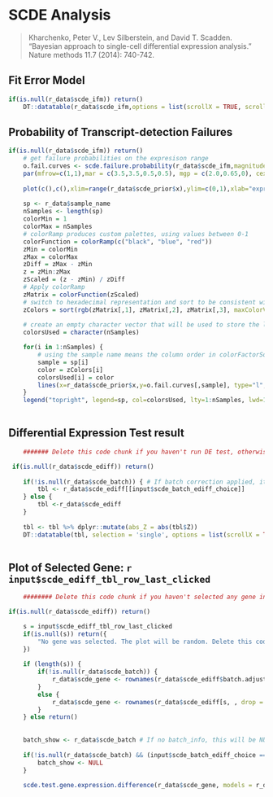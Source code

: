 
# SCDE Analysis

> Kharchenko, Peter V., Lev Silberstein, and David T. Scadden. "Bayesian approach to single-cell differential expression analysis." Nature methods 11.7 (2014): 740-742.

## Fit Error Model

```r
if(is.null(r_data$scde_ifm)) return()
    DT::datatable(r_data$scde_ifm,options = list(scrollX = TRUE, scrollY = "210px", searching=F, order = list(list(5, 'asc')) , orderClasses = T))
```


## Probability of Transcript-detection Failures

```r
if(is.null(r_data$scde_ifm)) return()
    # get failure probabilities on the expresison range
    o.fail.curves <- scde.failure.probability(r_data$scde_ifm,magnitudes=log((10^r_data$scde_prior$x)-1))
    par(mfrow=c(1,1),mar = c(3.5,3.5,0.5,0.5), mgp = c(2.0,0.65,0), cex = 1);
    
    plot(c(),c(),xlim=range(r_data$scde_prior$x),ylim=c(0,1),xlab="expression magnitude (log10)",ylab="drop-out probability")
    
    sp <- r_data$sample_name
    nSamples <- length(sp)
    colorMin = 1
    colorMax = nSamples
    # colorRamp produces custom palettes, using values between 0-1
    colorFunction = colorRamp(c("black", "blue", "red"))
    zMin = colorMin
    zMax = colorMax
    zDiff = zMax - zMin
    z = zMin:zMax
    zScaled = (z - zMin) / zDiff
    # Apply colorRamp
    zMatrix = colorFunction(zScaled)
    # switch to hexadecimal representation and sort to be consistent with colorFactor.
    zColors = sort(rgb(zMatrix[,1], zMatrix[,2], zMatrix[,3], maxColorValue=255))
    
    # create an empty character vector that will be used to store the line colors. This is necessary to color the legend.
    colorsUsed = character(nSamples)

    for(i in 1:nSamples) {
        # using the sample name means the column order in colorFactorSorted file doesn't have to match the order in the counts file
        sample = sp[i]
        color = zColors[i]
        colorsUsed[i] = color
        lines(x=r_data$scde_prior$x,y=o.fail.curves[,sample], type="l", lty=i, lwd=1.5, cex=1, col=color)
    }
    legend("topright", legend=sp, col=colorsUsed, lty=1:nSamples, lwd=1.8, cex=0.8)
    
```

## Differential Expression Test result

```r

    ####### Delete this code chunk if you haven't run DE test, otherwise report generation will fail #######  

 if(is.null(r_data$scde_ediff)) return()
    
    if(!is.null(r_data$scde_batch)) { # If batch correction applied, it returns a list containing 3 dataframes rather than a single dataframe
        tbl <- r_data$scde_ediff[[input$scde_batch_ediff_choice]]
    } else {
        tbl <-r_data$scde_ediff
    }
    
    tbl <- tbl %>% dplyr::mutate(abs_Z = abs(tbl$Z))
    DT::datatable(tbl, selection = 'single', options = list(scrollX = TRUE, scrollY = "210px", searching=T, order = list(list(7, 'desc')), orderClasses = T))
        
```

## Plot of Selected Gene: `r input$scde_ediff_tbl_row_last_clicked`

```r

    ######## Delete this code chunk if you haven't selected any gene in the DE table, otherwise report generation will fail #######

if(is.null(r_data$scde_ediff)) return()

    s = input$scde_ediff_tbl_row_last_clicked
    if(is.null(s)) return({
        "No gene was selected. The plot will be random. Delete this code chunk if you don't need the gene plot."
    })
    
    if (length(s)) {
        if(!is.null(r_data$scde_batch)) {
            r_data$scde_gene <- rownames(r_data$scde_ediff$batch.adjusted[s, , drop = FALSE])
        }
        else {
            r_data$scde_gene <- rownames(r_data$scde_ediff[s, , drop = FALSE])
        }
    } else return()
    
    
    batch_show <- r_data$scde_batch # If no batch_info, this will be NULL. if batch info, then if the user choose batch.effect or batch.adjusted, show batch, otherwise set to NULL
    
    if(!is.null(r_data$scde_batch) && (input$scde_batch_ediff_choice == 'results')) {
        batch_show <- NULL
    }
    
    scde.test.gene.expression.difference(r_data$scde_gene, models = r_data$scde_ifm[r_data$scde_sample,], groups = r_data$scde_group, batch = batch_show, counts = r_data$raw, prior = r_data$scde_prior)
```
